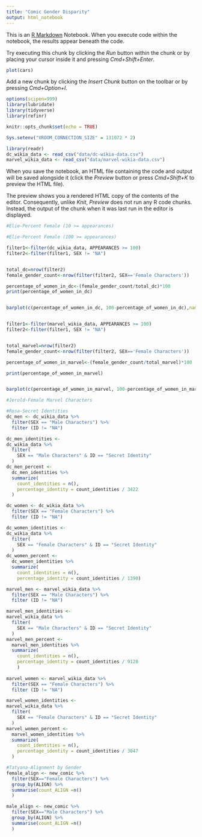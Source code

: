 ```yaml
---
title: "Comic Gender Disparity"
output: html_notebook
---
```


This is an [R Markdown](http://rmarkdown.rstudio.com) Notebook. When you execute code within the notebook, the results appear beneath the code. 

Try executing this chunk by clicking the *Run* button within the chunk or by placing your cursor inside it and pressing *Cmd+Shift+Enter*. 

```r
plot(cars)
```

Add a new chunk by clicking the *Insert Chunk* button on the toolbar or by pressing *Cmd+Option+I*.
```r
options(scipen=999)
library(lubridate)
library(tidyverse)
library(refinr)
```
```r
knitr::opts_chunk$set(echo = TRUE)
```
```r
Sys.setenv("VROOM_CONNECTION_SIZE" = 131072 * 2)
```
```r

library(readr)
dc_wikia_data <- read_csv("data/dc-wikia-data.csv")
marvel_wikia_data <- read_csv("data/marvel-wikia-data.csv")


```
When you save the notebook, an HTML file containing the code and output will be saved alongside it (click the *Preview* button or press *Cmd+Shift+K* to preview the HTML file). 

The preview shows you a rendered HTML copy of the contents of the editor. Consequently, unlike *Knit*, *Preview* does not run any R code chunks. Instead, the output of the chunk when it was last run in the editor is displayed.

```r
#Elie-Percent Female (10 >= appearances)
```

```r
#Elie-Percent Female (100 >= appearances)

filter1<-filter(dc_wikia_data, APPEARANCES >= 100) 
filter2<-filter(filter1, SEX != "NA") 


total_dc=nrow(filter2)
female_gender_count<-nrow(filter(filter2, SEX=='Female Characters'))

percentage_of_women_in_dc<-(female_gender_count/total_dc)*100
print(percentage_of_women_in_dc)


barplot(c(percentage_of_women_in_dc, 100-percentage_of_women_in_dc),names.arg=c("Female Ratio", "Male Ratio"), col="light green", main="DC Gender Ratio", xlab="Gender", ylab="Ratio")


filter1<-filter(marvel_wikia_data, APPEARANCES >= 100)
filter2<-filter(filter1, SEX != "NA")


total_marvel=nrow(filter2)
female_gender_count<-nrow(filter(filter2, SEX=='Female Characters'))

percentage_of_women_in_marvel<-(female_gender_count/total_marvel)*100

print(percentage_of_women_in_marvel)


barplot(c(percentage_of_women_in_marvel, 100-percentage_of_women_in_marvel),names.arg=c("Female Ratio", "Male Ratio"), col="light green", main="Marvel Gender Ratio", xlab="Gender", ylab="Ratio")

```

```r
#Jerold-Female Marvel Characters
```

```r
#Rosa-Secret Identities
dc_men <- dc_wikia_data %>%
  filter(SEX == "Male Characters") %>%
  filter (ID != "NA")

dc_men_identities <-
dc_wikia_data %>%
  filter(
    SEX == "Male Characters" & ID == "Secret Identity"
  )
dc_men_percent <-
  dc_men_identities %>%
  summarize(
    count_identities = n(),
    percentage_identity = count_identities / 3422
  )

dc_women <- dc_wikia_data %>%
  filter(SEX == "Female Characters") %>%
  filter (ID != "NA")

dc_women_identities <-
dc_wikia_data %>%
  filter(
    SEX == "Female Characters" & ID == "Secret Identity"
  )
dc_women_percent <-
  dc_women_identities %>%
  summarize(
    count_identities = n(),
    percentage_identity = count_identities / 1390)

marvel_men <- marvel_wikia_data %>%
  filter(SEX == "Male Characters") %>%
  filter (ID != "NA")

marvel_men_identities <-
marvel_wikia_data %>%
  filter(
    SEX == "Male Characters" & ID == "Secret Identity"
  )
marvel_men_percent <-
  marvel_men_identities %>%
  summarize(
    count_identities = n(),
    percentage_identity = count_identities / 9128
    )
    
marvel_women <- marvel_wikia_data %>%
  filter(SEX == "Female Characters") %>%
  filter (ID != "NA")

marvel_women_identities <-
marvel_wikia_data %>%
  filter(
    SEX == "Female Characters" & ID == "Secret Identity"
  )
marvel_women_percent <-
  marvel_women_identities %>%
  summarize(
    count_identities = n(),
    percentage_identity = count_identities / 3047
  )
```

```r
#Tatyana-Alignment by Gender
female_align <- new_comic %>% 
  filter(SEX=="Female Characters") %>% 
  group_by(ALIGN) %>% 
  summarise(count_ALIGN =n()
  )

male_align <- new_comic %>% 
  filter(SEX=="Male Characters") %>% 
  group_by(ALIGN) %>% 
  summarise(count_ALIGN =n()
  )

```

